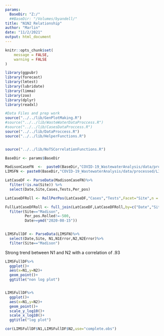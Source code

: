 ```yaml
---
params:
  BaseDir: "Z:/"
  ##BaseDir: "/Volumes/byandell/"
title: "N1N2 Relationship"
author: "Marlin"
date: "11/2/2021"
output: html_document
---
```


```r
knitr::opts_chunk$set(
	message = FALSE,
	warning = FALSE
)
```


```r
library(ggpubr)
library(forecast)
library(lmtest)
library(lubridate)
library(limma)
library(zoo)
library(dplyr)
library(readxl)

#Data Files and prep work
source("../../lib/GenPlotMaking.R")
#source("../../lib/WasteWaterDataProccess.R")
#source("../../lib/CasesDataProccess.R")
source("../../lib/DataProccess.R")
source("../../lib/HelperFunctions.R")


source("../../lib/NoTSCorrelationFunctions.R")
```

```r
BaseDir <- params$BaseDir

MadisonCaseFN  <-  paste0(BaseDir,"COVID-19_WastewaterAnalysis/data/processed/MMSD_Cases_processed.csv")
LIMSFN <- paste0(BaseDir,"COVID-19_WastewaterAnalysis/data/processed/LIMSWasteData_2021-06-30_17-40.csv")

LatCaseDF <- ParseData(MadisonCaseFN)%>% 
  filter(!is.na(Site)) %>%
  select(Date,Site,Cases,Tests,Per_pos)

LatCaseDFRoll <- RollPerPos(LatCaseDF,"Cases","Tests",Facet="Site",n = 14)

FullLatCaseDFRoll <- full_join(LatCaseDF,LatCaseDFRoll,by=c("Date","Site"),suffix=c("",".Rolled"))%>%
  filter(Site=="Madison",
         Per_pos.Rolled!=-500,
         Date>=ymd("2020-08-15"))
  

LIMSFullDF <- ParseData(LIMSFN)%>%
  select(Date,Site, N1,N1Error,N2,N2Error)%>%
  filter(Site=="Madison")
```

Strong trend between N1 and N2 with a correlation of .93

```r
LIMSFullDF%>%
  ggplot()+
  aes(x=N1,y=N2)+
  geom_point()+
  ggtitle("non log plot")


LIMSFullDF%>%
  ggplot()+
  aes(x=N1,y=N2)+
  geom_point()+
  scale_y_log10()+
  scale_x_log10()+
  ggtitle("log plot")

cor(LIMSFullDF$N1,LIMSFullDF$N2,use="complete.obs")
```


